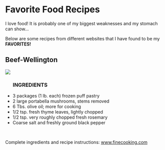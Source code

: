 <p>&nbsp;</p>
<h1>__Favorite Food Recipes__</h1>
<p>I love food! It is probably one of my biggest weaknesses and my stomach can show...</p>
<p>Below are some recipes from different websites that I have found to be my __FAVORITES!__</p>
<h2>Beef-Wellington</h2>
![](https://s3.amazonaws.com/finecooking.s3.tauntonclud.com/app/uploads/2000/12/19164801/beef-wellington_wide.jpg)
<ul><h3>__INGREDIENTS__</h3>
<li>3 packages (1 lb. each) frozen puff pastry</li>
<li>2 large portabella mushrooms, stems removed</li>
<li>6 Tbs. olive oil; more for cooking</li>
<li>1/2 tsp. fresh thyme leaves, lightly chopped</li>
<li>1/2 tsp. very roughly chopped fresh rosemary</li>
<li>Coarse salt and freshly ground black pepper</li>
</ul>
<p>&nbsp;</p>
<p> Complete ingredients and recipe instructions: <a href="https://www.finecooking.com/recipe/individual-beef-wellingtons-with-mushroom-spinach-blue-cheese-filling" target="_blank"> www.finecooking.com</a></p>